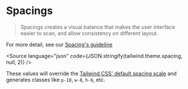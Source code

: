 
<Meta title="Guidelines / Spacings" />

# Spacings

> Spacings creates a visual balance that makes the user interface easier to scan, and allow consistency on different layout.

For more detail, see our [Spacing's guideline](https://zeroheight.com/9b39bb2a0/p/01e423-spacings/b/505645)

<Source language="json" code={JSON.stringify(tailwind.theme.spacing, null, 2)} />

These values will override the [Tailwind CSS' default spacing scale](https://tailwindcss.com/docs/customizing-spacing#default-spacing-scale) and generates classes like `p-10`, `w-8`, `h-6`, etc.
